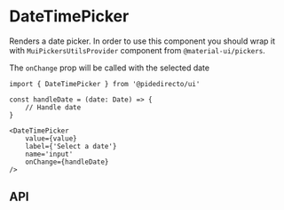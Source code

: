 

<Meta of={DateTimePickerStories} />

# DateTimePicker
Renders a date picker. In order to use this component you should wrap it with `MuiPickersUtilsProvider` component from `@material-ui/pickers`.

<Canvas of={DateTimePickerStories.Primary} sourceState='none' />

The `onChange` prop will be called with the selected date

```tsx
import { DateTimePicker } from '@pidedirecto/ui'

const handleDate = (date: Date) => {
    // Handle date
}

<DateTimePicker
    value={value}
    label={'Select a date'}
    name='input'
    onChange={handleDate}
/>

```

## API

<ArgTypes of={DateTimePickerStories} />

